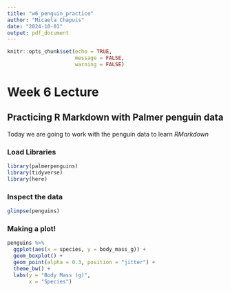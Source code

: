```yaml
---
title: "w6_penguin_practice"
author: "Micaela Chapuis"
date: "2024-10-01"
output: pdf_document
---
```


```r
knitr::opts_chunk$set(echo = TRUE,
                      message = FALSE, 
                      warning = FALSE)
```

# Week 6 Lecture

## Practicing R Markdown with Palmer penguin data

Today we are going to work with the penguin data to learn *RMarkdown*

### Load Libraries

```r
library(palmerpenguins)
library(tidyverse)
library(here)
```

### Inspect the data

```r
glimpse(penguins)
```

### Making a plot!
```r
penguins %>% 
  ggplot(aes(x = species, y = body_mass_g)) +
  geom_boxplot() + 
  geom_point(alpha = 0.3, position = "jitter") +
  theme_bw() +
  labs(y = "Body Mass (g)", 
       x = "Species")
```
